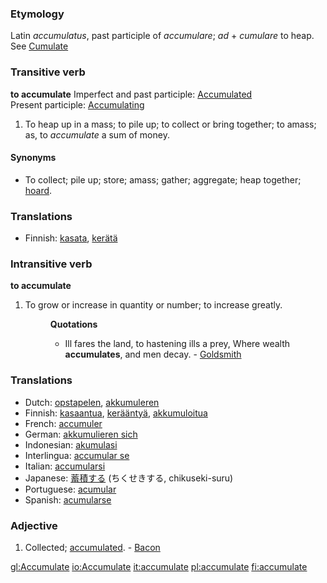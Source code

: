===Etymology===
Latin ''accumulatus'', past participle of ''accumulare''; ''ad'' + ''cumulare'' to heap. See [[Cumulate]]
===Transitive verb===
'''to accumulate'''
Imperfect and past participle: [[Accumulated]] <br>
Present participle:  [[Accumulating]]
#To heap up in a mass; to pile up; to collect or bring together; to amass; as, to ''accumulate'' a sum of money.
====Synonyms====
*To collect; pile up; store; amass; gather; aggregate; heap together; [[hoard]].
===Translations===
*Finnish: [[kasata]], [[kerätä]]

===Intransitive verb===
'''to accumulate'''
#To grow or increase in quantity or number; to increase greatly.
#:'''Quotations'''
#:*Ill fares the land, to hastening ills a prey, Where wealth '''accumulates''', and men decay. - [[Goldsmith]]

===Translations===
*Dutch: [[opstapelen]], [[akkumuleren]]
*Finnish: [[kasaantua]], [[kerääntyä]], [[akkumuloitua]]
*French: [[accumuler]]
*German: [[akkumulieren sich]]
*Indonesian: [[akumulasi]]
*Interlingua: [[accumular se]]
*Italian: [[accumularsi]]
*Japanese: [[蓄積する]] (ちくせきする, chikuseki-suru)
*Portuguese: [[acumular]]
*Spanish: [[acumularse]]

===Adjective===
#Collected; [[accumulated]]. - [[Bacon]]

[[gl:Accumulate]]
[[io:Accumulate]]
[[it:accumulate]]
[[pl:accumulate]]
[[fi:accumulate]]